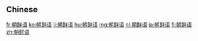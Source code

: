 {{also|朝鮮語}}
==Chinese==
{{zh-see|朝鮮語}}

[[fr:朝鲜语]]
[[ko:朝鲜语]]
[[li:朝鲜语]]
[[hu:朝鲜语]]
[[mg:朝鲜语]]
[[nl:朝鲜语]]
[[ja:朝鲜语]]
[[fi:朝鲜语]]
[[zh:朝鲜语]]